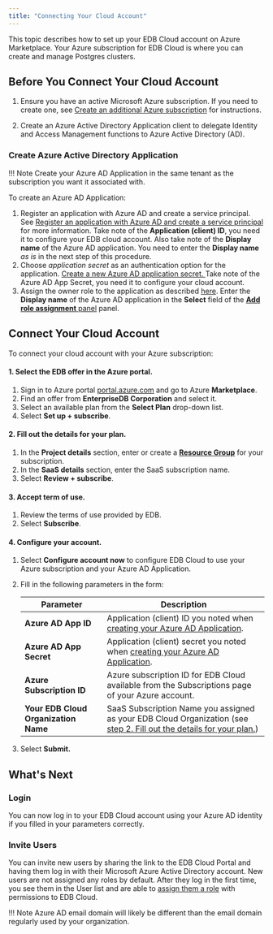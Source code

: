 ```yaml
---
title: "Connecting Your Cloud Account"
---
```


This topic describes how to set up your EDB Cloud account on Azure Marketplace. Your Azure subscription for EDB Cloud is where you can create and manage Postgres clusters.

## Before You Connect Your Cloud Account

1. Ensure you have an active Microsoft Azure subscription. If you need to create one, see [Create an additional Azure subscription](https://docs.microsoft.com/en-us/azure/cost-management-billing/manage/create-subscription) for instructions.

1. Create an Azure Active Directory Application client to delegate Identity and Access Management functions to Azure Active Directory (AD). 


### Create Azure Active Directory Application

!!! Note
    Create your Azure AD Application in the same tenant as the subscription you want it associated with. 
   
To create an Azure AD Application:

1. Register an application with Azure AD and create a service principal. See [Register an application with Azure AD and create a service principal](https://docs.microsoft.com/en-us/azure/active-directory/develop/howto-create-service-principal-portal#register-an-application-with-azure-ad-and-create-a-service-principal) for more information.
Take note of the **Application (client) ID**, you need it to configure your EDB cloud account. Also take note of the **Display name** of the Azure AD application. You need to enter the **Display name** _as is_ in the next step of this procedure. 
1. Choose _application secret_ as an authentication option for the application. [Create a new Azure AD application secret. ](https://docs.microsoft.com/en-us/azure/active-directory/develop/howto-create-service-principal-portal#option-2-create-a-new-application-secret) Take note of the Azure AD App Secret, you need it to configure your cloud account.
1. Assign the owner role to the application as described [here](https://docs.microsoft.com/en-us/azure/active-directory/develop/howto-create-service-principal-portal#assign-a-role-to-the-application). Enter the **Display name** of the Azure AD application in the **Select** field of the [**Add role assignment** panel](https://docs.microsoft.com/en-us/azure/role-based-access-control/role-assignments-portal?tabs=current#step-2-open-the-add-role-assignment-pane) panel.








## Connect Your Cloud Account

To connect your cloud account with your Azure subscription:

#### 1. Select the EDB offer in the Azure portal.

1. Sign in to Azure portal [portal.azure.com](https://portal.azure.com/) and go to Azure **Marketplace**.
2. Find an offer from **EnterpriseDB Corporation** and select it.
3. Select an available plan from the **Select Plan** drop-down list. 
4. Select **Set up + subscribe**. 

#### 2. Fill out the details for your plan.
1. In the **Project details** section, enter or create a [**Resource Group**](https://docs.microsoft.com/en-us/azure/azure-resource-manager/management/manage-resource-groups-portal#what-is-a-resource-group) for your subscription. 
2. In the **SaaS details** section, enter the SaaS subscription name.
3. Select **Review + subscribe**.

#### 3. Accept term of use.
1. Review the terms of use provided by EDB.
2. Select **Subscribe**.

#### 4. Configure your account.
1. Select **Configure account now** to configure EDB Cloud to use your Azure subscription and your Azure AD Application.
2. Fill in the following parameters in the form: 

   | Parameter                             | Description                                                                  |
   | ------------------------------------- | ---------------------------------------------------------------------------- |
   | **Azure AD App ID**                   | Application (client) ID you noted when [creating your Azure AD Application](#create-azure-ad-application).|
   | **Azure AD App Secret**               | Application (client) secret you noted when [creating your Azure AD Application](#create-azure-ad-application).|
   | **Azure Subscription ID**             | Azure subscription ID for EDB Cloud available from the Subscriptions page of your Azure account.  |
   | **Your EDB Cloud Organization Name**  | SaaS Subscription Name you assigned as your EDB Cloud Organization (see [step 2. Fill out the details for your plan.](2-fill-out-the-details-for-your-plan))  |

11. Select **Submit.**

## What's Next
 
### Login

You can now log in to your EDB Cloud account using your Azure AD identity if you filled in your parameters correctly.

### Invite Users

You can invite new users by sharing the link to the EDB Cloud Portal and having them log in with their Microsoft Azure Active Directory account. New users are not assigned any roles by default. After they log in the first time, you see them in the User list and are able to [assign them a role](Managing_User_Access#Assinging_Roles_to_Users) with permissions to EDB Cloud.

!!! Note
    Azure AD email domain will likely be different than the email domain regularly used by your organization.
